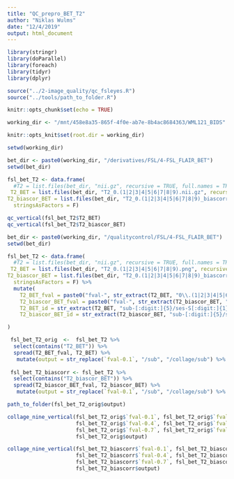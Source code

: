 ```yaml
---
title: "QC_prepro_BET_T2"
author: "Niklas Wulms"
date: "12/4/2019"
output: html_document
---
```


```r
library(stringr)
library(doParallel)
library(foreach)
library(tidyr)
library(dplyr)

source("../2-image_quality/qc_fsleyes.R")
source("../tools/path_to_folder.R")

knitr::opts_chunk$set(echo = TRUE)

working_dir <- "/mnt/458e8a35-865f-4f0e-ab7e-8b4ac8684363/WML121_BIDS"

knitr::opts_knit$set(root.dir = working_dir)

setwd(working_dir)
```


```r
bet_dir <- paste0(working_dir, "/derivatives/FSL/4-FSL_FLAIR_BET")
setwd(bet_dir)

fsl_bet_T2 <- data.frame(
  #T2 = list.files(bet_dir, "nii.gz", recursive = TRUE, full.names = TRUE),
 T2_BET = list.files(bet_dir, "T2_0.(1|2|3|4|5|6|7|8|9).nii.gz", recursive = TRUE, full.names = TRUE),
T2_biascor_BET = list.files(bet_dir, "T2_0.(1|2|3|4|5|6|7|8|9)_biascorr.nii.gz", recursive = TRUE, full.names = TRUE),
  stringsAsFactors = F)
```

```r
qc_vertical(fsl_bet_T2$T2_BET)
qc_vertical(fsl_bet_T2$T2_biascor_BET)
```

```r
bet_dir <- paste0(working_dir, "/qualitycontrol/FSL/4-FSL_FLAIR_BET")
setwd(bet_dir)

fsl_bet_T2 <- data.frame(
  #T2 = list.files(bet_dir, "nii.gz", recursive = TRUE, full.names = TRUE),
 T2_BET = list.files(bet_dir, "T2_0.(1|2|3|4|5|6|7|8|9).png", recursive = TRUE, full.names = TRUE),
T2_biascor_BET = list.files(bet_dir, "T2_0.(1|2|3|4|5|6|7|8|9)_biascorr.png", recursive = TRUE, full.names = TRUE),
  stringsAsFactors = F) %>%
  mutate(
    T2_BET_fval = paste0("fval-", str_extract(T2_BET, "0\\.(1|2|3|4|5|6|7|8|9)")),
    T2_biascor_BET_fval = paste0("fval-", str_extract(T2_biascor_BET, "0\\.(1|2|3|4|5|6|7|8|9)")),
    T2_BET_id = str_extract(T2_BET, "sub-[:digit:]{5}/ses-S[:digit:]{1}"),
    T2_biascor_BET_id = str_extract(T2_biascor_BET, "sub-[:digit:]{5}/ses-S[:digit:]{1}")

) 

 fsl_bet_T2_orig  <-  fsl_bet_T2 %>%
  select(contains("T2_BET")) %>%
  spread(T2_BET_fval, T2_BET) %>%
   mutate(output = str_replace(`fval-0.1`, "/sub", "/collage/sub") %>% str_replace("/ses-S", "_ses-S"))
 
 fsl_bet_T2_biascorr <- fsl_bet_T2 %>%
  select(contains("T2_biascor_BET")) %>%
  spread(T2_biascor_BET_fval, T2_biascor_BET) %>%
   mutate(output = str_replace(`fval-0.1`, "/sub", "/collage/sub") %>% str_replace("/ses-S", "_ses-S"))

```

```r
path_to_folder(fsl_bet_T2_orig$output)

collage_nine_vertical(fsl_bet_T2_orig$`fval-0.1`, fsl_bet_T2_orig$`fval-0.2`, fsl_bet_T2_orig$`fval-0.3`,
                      fsl_bet_T2_orig$`fval-0.4`, fsl_bet_T2_orig$`fval-0.5`, fsl_bet_T2_orig$`fval-0.6`,
                      fsl_bet_T2_orig$`fval-0.7`, fsl_bet_T2_orig$`fval-0.8`, fsl_bet_T2_orig$`fval-0.9`,
                      fsl_bet_T2_orig$output)

collage_nine_vertical(fsl_bet_T2_biascorr$`fval-0.1`, fsl_bet_T2_biascorr$`fval-0.2`, fsl_bet_T2_biascorr$`fval-0.3`,
                      fsl_bet_T2_biascorr$`fval-0.4`, fsl_bet_T2_biascorr$`fval-0.5`, fsl_bet_T2_biascorr$`fval-0.6`,
                      fsl_bet_T2_biascorr$`fval-0.7`, fsl_bet_T2_biascorr$`fval-0.8`, fsl_bet_T2_biascorr$`fval-0.9`,
                      fsl_bet_T2_biascorr$output)
```

